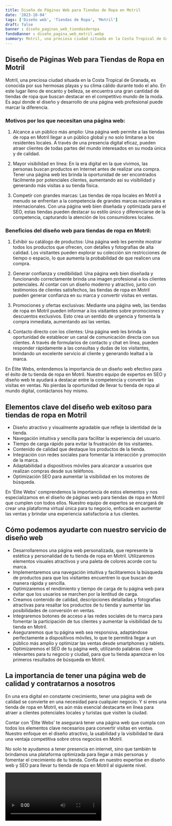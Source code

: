 ```yaml
---
title: Diseño de Páginas Web para Tiendas de Ropa en Motril
date: '2023-10-04'
tags: ['Diseño web', 'Tiendas de Ropa', 'Motril']
draft: false
banner : diseño_paginas_web_tiendasderopa
fondoBanner : diseño_pagina_web_motril.webp
summary: Motril, una preciosa ciudad situada en la Costa Tropical de Granada, es conocida por sus hermosas playas y su clima cálido durante todo el año. En este lugar lleno de encanto y belleza, se encuentra una gran cantidad de tiendas de ropa que buscan destacar en el competitivo mundo de la moda. Es aquí donde el diseño y desarrollo de una página web profesional puede marcar la diferencia.
---
```


## Diseño de Páginas Web para Tiendas de Ropa en Motril

Motril, una preciosa ciudad situada en la Costa Tropical de Granada, es conocida por sus hermosas playas y su clima cálido durante todo el año. En este lugar lleno de encanto y belleza, se encuentra una gran cantidad de tiendas de ropa que buscan destacar en el competitivo mundo de la moda. Es aquí donde el diseño y desarrollo de una página web profesional puede marcar la diferencia.

### Motivos por los que necesitan una página web:

1. Alcance a un público más amplio: Una página web permite a las tiendas de ropa en Motril llegar a un público global y no solo limitarse a los residentes locales. A través de una presencia digital eficaz, pueden atraer clientes de todas partes del mundo interesados en su moda única y de calidad.

2. Mayor visibilidad en línea: En la era digital en la que vivimos, las personas buscan productos en Internet antes de realizar una compra. Tener una página web les brinda la oportunidad de ser encontrados fácilmente por potenciales clientes, aumentando así su visibilidad y generando más visitas a su tienda física.

3. Competir con grandes marcas: Las tiendas de ropa locales en Motril a menudo se enfrentan a la competencia de grandes marcas nacionales e internacionales. Con una página web bien diseñada y optimizada para el SEO, estas tiendas pueden destacar su estilo único y diferenciarse de la competencia, capturando la atención de los consumidores locales.

### Beneficios del diseño web para tiendas de ropa en Motril:

1. Exhibir su catálogo de productos: Una página web les permite mostrar todos los productos que ofrecen, con detalles y fotografías de alta calidad. Los visitantes pueden explorar su colección sin restricciones de tiempo o espacio, lo que aumenta la probabilidad de que realicen una compra.

2. Generar confianza y credibilidad: Una página web bien diseñada y funcionando correctamente brinda una imagen profesional a los clientes potenciales. Al contar con un diseño moderno y atractivo, junto con testimonios de clientes satisfechos, las tiendas de ropa en Motril pueden generar confianza en su marca y convertir visitas en ventas.

3. Promociones y ofertas exclusivas: Mediante una página web, las tiendas de ropa en Motril pueden informar a los visitantes sobre promociones y descuentos exclusivos. Esto crea un sentido de urgencia y fomenta la compra inmediata, aumentando así las ventas.

4. Contacto directo con los clientes: Una página web les brinda la oportunidad de establecer un canal de comunicación directa con sus clientes. A través de formularios de contacto y chat en línea, pueden responder rápidamente a las consultas y dudas de los visitantes, brindando un excelente servicio al cliente y generando lealtad a la marca.

En Élite Webs, entendemos la importancia de un diseño web efectivo para el éxito de tu tienda de ropa en Motril. Nuestro equipo de expertos en SEO y diseño web te ayudará a destacar entre la competencia y convertir las visitas en ventas. No pierdas la oportunidad de llevar tu tienda de ropa al mundo digital, contáctanos hoy mismo.

<GifSeo />

<Cta />

## Elementos clave del diseño web exitoso para tiendas de ropa en Motril

- Diseño atractivo y visualmente agradable que refleje la identidad de la tienda.
- Navegación intuitiva y sencilla para facilitar la experiencia del usuario.
- Tiempo de carga rápido para evitar la frustración de los visitantes.
- Contenido de calidad que destaque los productos de la tienda.
- Integración con redes sociales para fomentar la interacción y promoción de la marca.
- Adaptabilidad a dispositivos móviles para alcanzar a usuarios que realizan compras desde sus teléfonos.
- Optimización SEO para aumentar la visibilidad en los motores de búsqueda.

En 'Élite Webs' comprendemos la importancia de estos elementos y nos especializamos en el diseño de páginas web para tiendas de ropa en Motril que cumplen con todos ellos. Nuestro equipo de expertos se encargará de crear una plataforma virtual única para tu negocio, enfocada en aumentar las ventas y brindar una experiencia satisfactoria a tus clientes.

## Cómo podemos ayudarte con nuestro servicio de diseño web

- Desarrollaremos una página web personalizada, que represente la estética y personalidad de tu tienda de ropa en Motril. Utilizaremos elementos visuales atractivos y una paleta de colores acorde con tu marca.
- Implementaremos una navegación intuitiva y facilitaremos la búsqueda de productos para que los visitantes encuentren lo que buscan de manera rápida y sencilla.
- Optimizaremos el rendimiento y tiempo de carga de tu página web para evitar que los usuarios se marchen por la lentitud de carga.
- Creamos contenido de calidad, descripciones detalladas y fotografías atractivas para resaltar los productos de tu tienda y aumentar las posibilidades de conversión en ventas.
- Integraremos botones de acceso a las redes sociales de tu marca para fomentar la participación de tus clientes y aumentar la visibilidad de tu tienda en Motril.
- Aseguraremos que tu página web sea responsiva, adaptándose perfectamente a dispositivos móviles, lo que te permitirá llegar a un público más amplio y optimizar las ventas desde smartphones y tablets.
- Optimizaremos el SEO de tu página web, utilizando palabras clave relevantes para tu negocio y ciudad, para que tu tienda aparezca en los primeros resultados de búsqueda en Motril.

## La importancia de tener una página web de calidad y contratarnos a nosotros

En una era digital en constante crecimiento, tener una página web de calidad se convierte en una necesidad para cualquier negocio. Y si eres una tienda de ropa en Motril, es aún más esencial destacarte en línea para atraer a clientes potenciales locales y turistas que visiten la ciudad.

Contar con 'Élite Webs' te asegurará tener una página web que cumpla con todos los elementos clave necesarios para convertir visitas en ventas. Nuestro enfoque en el diseño atractivo, la usabilidad y la visibilidad te dará una ventaja competitiva sobre otros negocios en Motril.

No solo te ayudamos a tener presencia en internet, sino que también te brindamos una plataforma optimizada para llegar a más personas y fomentar el crecimiento de tu tienda. Confía en nuestro expertise en diseño web y SEO para llevar tu tienda de ropa en Motril al siguiente nivel.

<Video />

<CtaBot job='Tiendas de Ropa' city='Motril'/>

<Gmaps query='Motril+españa+maps' />